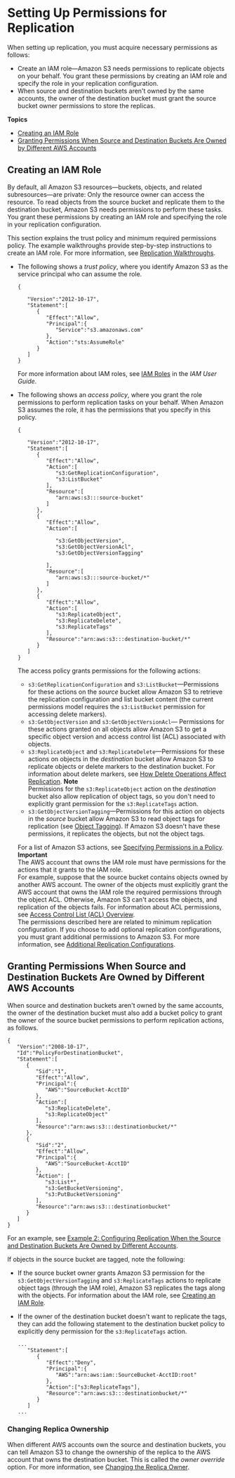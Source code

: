# Setting Up Permissions for Replication<a name="setting-repl-config-perm-overview"></a>

When setting up replication, you must acquire necessary permissions as follows:
+ Create an IAM role—Amazon S3 needs permissions to replicate objects on your behalf\. You grant these permissions by creating an IAM role and specify the role in your replication configuration\.
+ When source and destination buckets aren't owned by the same accounts, the owner of the destination bucket must grant the source bucket owner permissions to store the replicas\.

**Topics**
+ [Creating an IAM Role](#setting-repl-config-same-acctowner)
+ [Granting Permissions When Source and Destination Buckets Are Owned by Different AWS Accounts](#setting-repl-config-crossacct)

## Creating an IAM Role<a name="setting-repl-config-same-acctowner"></a>

By default, all Amazon S3 resources—buckets, objects, and related subresources—are private: Only the resource owner can access the resource\. To read objects from the source bucket and replicate them to the destination bucket, Amazon S3 needs permissions to perform these tasks\. You grant these permissions by creating an IAM role and specifying the role in your replication configuration\. 

This section explains the trust policy and minimum required permissions policy\. The example walkthroughs provide step\-by\-step instructions to create an IAM role\. For more information, see [Replication Walkthroughs](replication-example-walkthroughs.mdx)\.
+ The following shows a *trust policy*, where you identify Amazon S3 as the service principal who can assume the role\.

  ```
  {
  
     "Version":"2012-10-17",
     "Statement":[
        {
           "Effect":"Allow",
           "Principal":{
              "Service":"s3.amazonaws.com"
           },
           "Action":"sts:AssumeRole"
        }
     ]
  }
  ```

  For more information about IAM roles, see [IAM Roles](https://docs.aws.amazon.com/IAM/latest/UserGuide/id_roles.html) in the *IAM User Guide*\.
+ The following shows an *access policy*, where you grant the role permissions to perform replication tasks on your behalf\. When Amazon S3 assumes the role, it has the permissions that you specify in this policy\.

  ```
  {
  
     "Version":"2012-10-17",
     "Statement":[
        {
           "Effect":"Allow",
           "Action":[
              "s3:GetReplicationConfiguration",
              "s3:ListBucket"
           ],
           "Resource":[
              "arn:aws:s3:::source-bucket"
           ]
        },
        {
           "Effect":"Allow",
           "Action":[
  
              "s3:GetObjectVersion",
              "s3:GetObjectVersionAcl",
              "s3:GetObjectVersionTagging"
  
           ],
           "Resource":[
              "arn:aws:s3:::source-bucket/*"
           ]
        },
        {
           "Effect":"Allow",
           "Action":[
              "s3:ReplicateObject",
              "s3:ReplicateDelete",
              "s3:ReplicateTags"
           ],
           "Resource":"arn:aws:s3:::destination-bucket/*"
        }
     ]
  }
  ```

  The access policy grants permissions for the following actions:
  +  `s3:GetReplicationConfiguration` and `s3:ListBucket`—Permissions for these actions on the *source* bucket allow Amazon S3 to retrieve the replication configuration and list bucket content \(the current permissions model requires the `s3:ListBucket` permission for accessing delete markers\)\.
  + `s3:GetObjectVersion` and `s3:GetObjectVersionAcl`— Permissions for these actions granted on all objects allow Amazon S3 to get a specific object version and access control list \(ACL\) associated with objects\. 
  + `s3:ReplicateObject` and `s3:ReplicateDelete`—Permissions for these actions on objects in the *destination* bucket allow Amazon S3 to replicate objects or delete markers to the destination bucket\. For information about delete markers, see [How Delete Operations Affect Replication](replication-what-is-isnot-replicated.mdx#replication-delete-op)\. 
**Note**  
Permissions for the `s3:ReplicateObject` action on the *destination* bucket also allow replication of object tags, so you don't need to explicitly grant permission for the `s3:ReplicateTags` action\.
  + `s3:GetObjectVersionTagging`—Permissions for this action on objects in the *source* bucket allow Amazon S3 to read object tags for replication \(see [Object Tagging](object-tagging.mdx)\)\. If Amazon S3 doesn't have these permissions, it replicates the objects, but not the object tags\.

  For a list of Amazon S3 actions, see [Specifying Permissions in a Policy](using-with-s3-actions.mdx)\.
**Important**  
The AWS account that owns the IAM role must have permissions for the actions that it grants to the IAM role\.   
For example, suppose that the source bucket contains objects owned by another AWS account\. The owner of the objects must explicitly grant the AWS account that owns the IAM role the required permissions through the object ACL\. Otherwise, Amazon S3 can't access the objects, and replication of the objects fails\. For information about ACL permissions, see [Access Control List \(ACL\) Overview](acl-overview.mdx)\.  
The permissions described here are related to minimum replication configuration\. If you choose to add optional replication configurations, you must grant additional permissions to Amazon S3\. For more information, see [Additional Replication Configurations](replication-additional-configs.mdx)\. 

## Granting Permissions When Source and Destination Buckets Are Owned by Different AWS Accounts<a name="setting-repl-config-crossacct"></a>

When source and destination buckets aren't owned by the same accounts, the owner of the destination bucket must also add a bucket policy to grant the owner of the source bucket permissions to perform replication actions, as follows\. 

```
{
   "Version":"2008-10-17",
   "Id":"PolicyForDestinationBucket",
   "Statement":[
      {
         "Sid":"1",
         "Effect":"Allow",
         "Principal":{
            "AWS":"SourceBucket-AcctID"
         },
         "Action":[
            "s3:ReplicateDelete",
            "s3:ReplicateObject"
         ],
         "Resource":"arn:aws:s3:::destinationbucket/*"
      },
      {
         "Sid":"2",
         "Effect":"Allow",
         "Principal":{
            "AWS":"SourceBucket-AcctID"
         },
         "Action": [
            "s3:List*",
            "s3:GetBucketVersioning",
            "s3:PutBucketVersioning"
         ],
         "Resource":"arn:aws:s3:::destinationbucket"
      }
   ]
}
```

For an example, see [Example 2: Configuring Replication When the Source and Destination Buckets Are Owned by Different Accounts](replication-walkthrough-2.mdx)\.

If objects in the source bucket are tagged, note the following:
+ If the source bucket owner grants Amazon S3 permission for the `s3:GetObjectVersionTagging` and `s3:ReplicateTags` actions to replicate object tags \(through the IAM role\), Amazon S3 replicates the tags along with the objects\. For information about the IAM role, see [Creating an IAM Role](#setting-repl-config-same-acctowner)\. 
+ If the owner of the destination bucket doesn't want to replicate the tags, they can add the following statement to the destination bucket policy to explicitly deny permission for the `s3:ReplicateTags` action\.

  ```
  ...
     "Statement":[
        {
           "Effect":"Deny",
           "Principal":{
              "AWS":"arn:aws:iam::SourceBucket-AcctID:root"
           },
           "Action":["s3:ReplicateTags"],
           "Resource":"arn:aws:s3:::destinationbucket/*"
        }
     ]
  ...
  ```

### Changing Replica Ownership<a name="change-replica-ownership"></a>

When different AWS accounts own the source and destination buckets, you can tell Amazon S3 to change the ownership of the replica to the AWS account that owns the destination bucket\. This is called the *owner override* option\. For more information, see [Changing the Replica Owner](replication-change-owner.mdx)\.